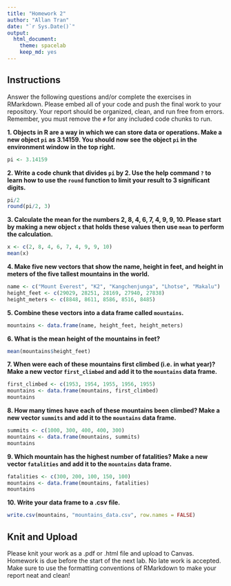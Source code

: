 ```yaml
---
title: "Homework 2"
author: "Allan Tran"
date: "`r Sys.Date()`"
output:
  html_document: 
    theme: spacelab
    keep_md: yes
---
```


## Instructions
Answer the following questions and/or complete the exercises in RMarkdown. Please embed all of your code and push the final work to your repository. Your report should be organized, clean, and run free from errors. Remember, you must remove the `#` for any included code chunks to run.  

**1. Objects in R are a way in which we can store data or operations. Make a new object `pi` as 3.14159. You should now see the object `pi` in the environment window in the top right.** 
```r
pi <- 3.14159
```

**2. Write a code chunk that divides `pi` by 2. Use the help command `?` to learn how to use the `round` function to limit your result to 3 significant digits.**  
```r
pi/2
round(pi/2, 3)
```

**3. Calculate the mean for the numbers 2, 8, 4, 6, 7, 4, 9, 9, 10. Please start by making a new object `x` that holds these values then use `mean` to perform the calculation.**  
```r
x <- c(2, 8, 4, 6, 7, 4, 9, 9, 10)
mean(x)
```

**4. Make five new vectors that show the name, height in feet, and height in meters of the five tallest mountains in the world.**
```r
name <- c("Mount Everest", "K2", "Kangchenjunga", "Lhotse", "Makalu")
height_feet <- c(29029, 28251, 28169, 27940, 27838)
height_meters <- c(8848, 8611, 8586, 8516, 8485)
```

**5. Combine these vectors into a data frame called `mountains`.**
```r
mountains <- data.frame(name, height_feet, height_meters)
```

**6. What is the mean height of the mountains in feet?**
```r
mean(mountains$height_feet)
```

**7. When were each of these mountains first climbed (i.e. in what year)? Make a new vector `first_climbed` and add it to the `mountains` data frame.**
```r
first_climbed <- c(1953, 1954, 1955, 1956, 1955)
mountains <- data.frame(mountains, first_climbed)
mountains
```

**8. How many times have each of these mountains been climbed? Make a new vector `summits` and add it to the `mountains` data frame.**
```r
summits <- c(1000, 300, 400, 400, 300)
mountains <- data.frame(mountains, summits)
mountains
```

**9. Which mountain has the highest number of fatalities? Make a new vector `fatalities` and add it to the `mountains` data frame.**
```r
fatalities <- c(300, 200, 100, 150, 100)
mountains <- data.frame(mountains, fatalities)
mountains
```

**10. Write your data frame to a .csv file.**
```r
write.csv(mountains, "mountains_data.csv", row.names = FALSE)
```

## Knit and Upload
Please knit your work as a .pdf or .html file and upload to Canvas. Homework is due before the start of the next lab. No late work is accepted. Make sure to use the formatting conventions of RMarkdown to make your report neat and clean!  